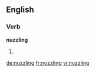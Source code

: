 ==English==

===Verb===
'''nuzzling'''

# {{present participle of|nuzzle}}

[[de:nuzzling]]
[[fr:nuzzling]]
[[vi:nuzzling]]